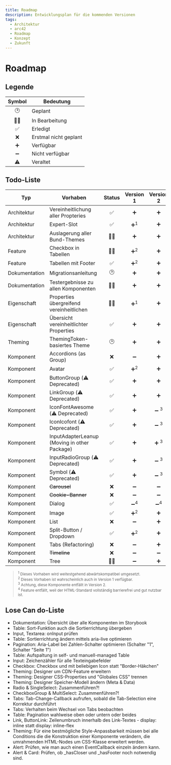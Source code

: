 ```yaml
---
title: Roadmap
description: Entwicklungsplan für die kommenden Versionen
tags:
  - Architektur
  - arc42
  - Roadmap
  - Konzept
  - Zukunft
---
```


# Roadmap

## Legende

| Symbol | Bedeutung             |
| :----: | --------------------- |
|   🕑   | Geplant               |
|   👩‍💻   | In Bearbeitung        |
|   ✅   | Erledigt              |
|   ❌   | Erstmal nicht geplant |
|   ➕   | Verfügbar             |
|   ➖   | Nicht verfügbar       |
|   ⚠️   | Veraltet              |

## Todo-Liste

| Typ           | Vorhaben                                     | Status |   Version 1    |    Version 2    |
| ------------- | -------------------------------------------- | :----: | :------------: | :-------------: |
| Architektur   | Vereinheitlichung aller Propteries           |   ✅   |       ➕       |       ➕        |
| Architektur   | Expert-Slot                                  |   ✅   | ➕<sup>1</sup> |       ➕        |
| Architektur   | Auslagerung aller Bund-Themes                |   👩‍💻   |       ➕       |       ➕        |
| Feature       | Checkbox in Tabellen                         |   👩‍💻   | ➕<sup>2</sup> |       ➕        |
| Feature       | Tabellen mit Footer                          |   ✅   | ➕<sup>2</sup> |       ➕        |
| Dokumentation | Migrationsanleitung                          |   🕑   |       ➕       |       ➕        |
| Dokumentation | Testergebnisse zu allen Komponenten          |   👩‍💻   |       ➕       |       ➕        |
| Eigenschaft   | Properties übergreifend vereinheitlichen     |   👩‍💻   | ➕<sup>1</sup> |       ➕        |
| Eigenschaft   | Übersicht vereinheitlichter Properties       |   ✅   |       ➕       |       ➕        |
| Theming       | ThemingToken-basiertes Theme                 |   🕑   |       ➕       |       ➕        |
| Komponent     | Accordions (as Group)                        |   ❌   |       ➖       |       ➕        |
| Komponent     | Avatar                                       |   ✅   | ➕<sup>2</sup> |       ➕        |
| Komponent     | ButtonGroup (⚠️ Deprecated)                  |   ✅   |       ➕       |       ➕        |
| Komponent     | LinkGroup (⚠️ Deprecated)                    |   ✅   |       ➕       |       ➕        |
| Komponent     | IconFontAwesome (⚠️ Deprecated)              |   ✅   |       ➕       | ➖ <sup>3</sup> |
| Komponent     | IconIcofont (⚠️ Deprecated)                  |   ✅   |       ➕       | ➖ <sup>3</sup> |
| Komponent     | InputAdapterLeanup (Moving in other Package) |   ✅   |       ➕       | ➕ <sup>3</sup> |
| Komponent     | InputRadioGroup (⚠️ Deprecated)              |   ✅   |       ➕       | ➖ <sup>3</sup> |
| Komponent     | Symbol (⚠️ Deprecated)                       |   ✅   |       ➕       | ➖ <sup>3</sup> |
| Komponent     | ~~Carousel~~                                 |   ❌   |       ➖       |       ➖        |
| Komponent     | ~~Cookie-Banner~~                            |   ❌   |       ➖       |       ➖        |
| Komponent     | Dialog                                       |   ✅   | ➖<sup>4</sup> | ➖<sup>4</sup>  |
| Komponent     | Image                                        |   ✅   | ➕<sup>2</sup> |       ➕        |
| Komponent     | List                                         |   ❌   |       ➖       |       ➕        |
| Komponent     | Split-Button / Dropdown                      |   ✅   | ➕<sup>2</sup> |       ➕        |
| Komponent     | Tabs (Refactoring)                           |   ❌   |       ➖       |       ➕        |
| Komponent     | ~~Timeline~~                                 |   ❌   |       ➖       |       ➖        |
| Komponent     | Tree                                         |   👩‍💻   |       ➖       |       ➕        |

> <small>
> 	<sup>1</sup> Dieses Vorhaben wird weitestgehend abwärtskompatibel umgesetzt.
> 	<br />
> 	<sup>2</sup> Dieses Vorhaben ist wahrscheinlich auch in Version 1 verfügbar.
> 	<br />
> 	<sup>3</sup> Achtung, diese Komponente entfällt in Version 2.
> 	<br />
> 	<sup>4</sup> Feature entfällt, weil der HTML-Standard vollständig barrierefrei und gut nutzbar ist.
> </small>

## Lose Can do-Liste

- Dokumentation: Übersicht über alle Komponenten im Storybook
- Table: Sort-Funktion auch die Sortierrichtung übergeben
- Input, Textarea: onInput prüfen
- Table: Sortierrichtung ändern mittels aria-live optimieren
- Pagination: Aria-Label bei Zahlen-Schalter optimieren (Schalter "1", Schalter "Seite 1")
- Table: Aufspaltung in self- und manuell-managed Table
- Input: Zeichenzähler für alle Texteingabefelder
- Checkbox: Checkbox und mit beliebigen Icon statt "Border-Häkchen"
- Theming: Designer um CDN-Feature erweitern
- Theming: Designer CSS-Properties und "Globales CSS" trennen
- Theming: Designer Speicher-Modell ändern (Meta & Data)
- Radio & SingleSelect: Zusammenführen?!
- CheckboxGroup & MultiSelect: Zusammenführen?!
- Tabs: Tab-Change-Callback aufrufen, sobald die Tab-Selection eine Korrektur durchführt
- Tabs: Verhalten beim Wechsel von Tabs beobachten
- Table: Pagination wahlweise oben oder untern oder beides
- Link, ButtonLink: Zeilenumbruch innerhalb des Link-Textes - display: inline statt display: inline-flex
- Theming: Für eine bestmögliche Style-Anpassbarkeit müssen bei alle Conditions die die Konstruktion einer Komponente verändern, die umrahmenden HTML-Nodes um CSS-Klasse erweitert werden.
- Alert: Prüfen, wie man auch einen EventCallback einzeln ändern kann.
- Alert & Card: Prüfen, ob \_hasCloser und \_hasFooter noch notwendig sind.
